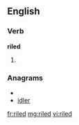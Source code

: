 ==English==

===Verb===
'''riled'''

# {{past of|[[rile]]}}

===Anagrams===
* {{alphagram|deilr}}
* [[idler#English|idler]]

[[fr:riled]]
[[mg:riled]]
[[vi:riled]]